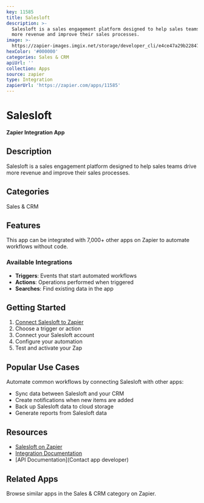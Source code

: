 ```yaml
---
key: 11585
title: Salesloft
description: >-
  Salesloft is a sales engagement platform designed to help sales teams drive
  more revenue and improve their sales processes.
image: >-
  https://zapier-images.imgix.net/storage/developer_cli/e4ce47a29b22847a3a0c240cb9a19009.png?auto=format%2Ccompress&ixlib=python-3.0.0&q=50
hexColor: '#000000'
categories: Sales & CRM
apiUrl: ''
collection: Apps
source: zapier
type: Integration
zapierUrl: 'https://zapier.com/apps/11585'
---
```

# Salesloft

**Zapier Integration App**

## Description

Salesloft is a sales engagement platform designed to help sales teams drive more revenue and improve their sales processes.

## Categories

Sales & CRM

## Features

This app can be integrated with 7,000+ other apps on Zapier to automate workflows without code.

### Available Integrations

- **Triggers**: Events that start automated workflows
- **Actions**: Operations performed when triggered
- **Searches**: Find existing data in the app

## Getting Started

1. [Connect Salesloft to Zapier](https://zapier.com/apps/11585)
2. Choose a trigger or action
3. Connect your Salesloft account
4. Configure your automation
5. Test and activate your Zap

## Popular Use Cases

Automate common workflows by connecting Salesloft with other apps:

- Sync data between Salesloft and your CRM
- Create notifications when new items are added
- Back up Salesloft data to cloud storage
- Generate reports from Salesloft data

## Resources

- [Salesloft on Zapier](https://zapier.com/apps/11585)
- [Integration Documentation](https://zapier.com/apps/11585/integrations)
- [API Documentation](Contact app developer)

## Related Apps

Browse similar apps in the Sales & CRM category on Zapier.
